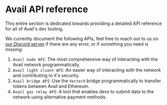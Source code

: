 # Avail API reference

This entire section is dedicated towards providing a detailed API reference for all of Avail's dev tooling.

We currently document the following APIs, feel free to reach out to us on [our Discord server]((https://discord.gg/AvailProject)) if there are any error, or if something you need is missing:

1. `Avail node API`: The most comprehensive way of interacting with the Avail network programmatically.
2. `Avail light client API`: An easier way of interacting with the network and contributing to it's security.
3. `Avail bridge API`: Use the `VectorX` bridge programmatically to transfer tokens between Avail and Ethereum.
4. `Avail gas relay API`: A tool that enables devs to submit data to the network using alternative payment methods.